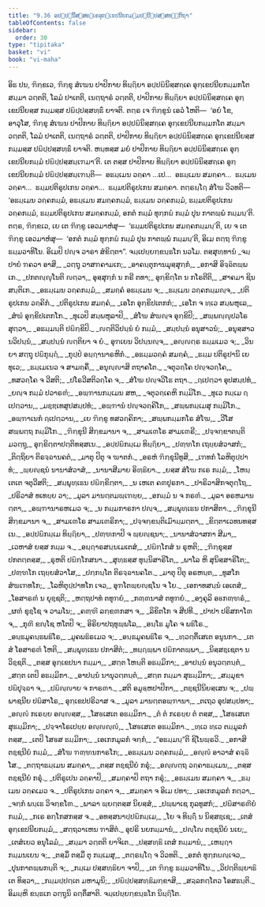 ```yaml
---
title: "9.36 ອປ຺ປຏິນິສ຺ສຄ຺ເຄອຸກ຺ເຂປນີຍກມ຺ມປຏິປ຺ປສ຺ສທ຺ຘິກຖາ"
tableOfContents: false
sidebar:
  order: 30
type: "tipitaka"
basket: "vi"
book: "vi-maha"
---
```



<DynamicBreadcrumb />

<Division number="450" book="vi-maha">

<Paragraph number="1896" book="vi-maha">
ອິຘ ປນ, ຠິກ຺ຂເວ, ຠິກ຺ຂຸ ສໍເຆນ ປາປິກາຍ ທິຏ຺ຐິຍາ ອປ຺ປຏິນິສ຺ສຄ຺ເຄ ອຸກ຺ເຂປນີຍກມ຺ມກໂຕ ສມ຺ມາ ວຕ຺ຕຕິ, ໂລມໍ ປາເຕຕິ, ເນຕ຺ຖາຣໍ ວຕ຺ຕຕິ, ປາປິກາຍ ທິຏ຺ຐິຍາ ອປ຺ປຏິນິສ຺ສຄ຺ເຄ ອຸກ຺ເຂປນີຍສ຺ສ ກມ຺ມສ຺ສ ປຏິປ຺ປສ຺ສທ຺ຘິໍ ຍາຈຕິ. ຕຕ຺ຣ ເຈ ຠິກ຺ຂູນໍ ເອວໍ ໂຫຕິ—  ‘ອຍໍ ໂຂ, ອາວຸໂສ, ຠິກ຺ຂຸ ສໍເຆນ ປາປິກາຍ ທິຏ຺ຐິຍາ ອປ຺ປຏິນິສ຺ສຄ຺ເຄ ອຸກ຺ເຂປນີຍກມ຺ມກໂຕ ສມ຺ມາ ວຕ຺ຕຕິ, ໂລມໍ ປາເຕຕິ, ເນຕ຺ຖາຣໍ ວຕ຺ຕຕິ, ປາປິກາຍ ທິຏ຺ຐິຍາ ອປ຺ປຏິນິສ຺ສຄ຺ເຄ ອຸກ຺ເຂປນີຍສ຺ສ ກມ຺ມສ຺ສ ປຏິປ຺ປສ຺ສທ຺ຘິໍ ຍາຈຕິ. ຫນ຺ທສ຺ສ ມຍໍ ປາປິກາຍ ທິຏ຺ຐິຍາ ອປ຺ປຏິນິສ຺ສຄ຺ເຄ ອຸກ຺ເຂປນີຍກມ຺ມໍ ປຏິປ຺ປສ຺ສມ຺ເຠມາ’ຕິ. ເຕ ຕສ຺ສ ປາປິກາຍ ທິຏ຺ຐິຍາ ອປ຺ປຏິນິສ຺ສຄ຺ເຄ ອຸກ຺ເຂປນີຍກມ຺ມໍ ປຏິປ຺ປສ຺ສມ຺ເຠນ຺ຕິ—  ອຘມ຺ເມນ ວຄ຺ຄາ …ເປ…  ອຘມ຺ເມນ ສມຄ຺ຄາ…  ຘມ຺ເມນ ວຄ຺ຄາ…  ຘມ຺ມປຕິຣູປເກນ ວຄ຺ຄາ…  ຘມ຺ມປຕິຣູປເກນ ສມຄ຺ຄາ. ຕຕ຺ຣຏ຺ໂຐ ສໍໂຆ ວິວທຕິ—  ‘ອຘມ຺ເມນ ວຄ຺ຄກມ຺ມໍ, ອຘມ຺ເມນ ສມຄ຺ຄກມ຺ມໍ, ຘມ຺ເມນ ວຄ຺ຄກມ຺ມໍ, ຘມ຺ມປຕິຣູປເກນ ວຄ຺ຄກມ຺ມໍ, ຘມ຺ມປຕິຣູປເກນ ສມຄ຺ຄກມ຺ມໍ, ອກຕໍ ກມ຺ມໍ ທຸກ຺ກຏໍ ກມ຺ມໍ ປຸນ ກາຕພ຺ພໍ ກມ຺ມນ຺’ຕິ. ຕຕ຺ຣ, ຠິກ຺ຂເວ, ເຍ ເຕ ຠິກ຺ຂູ ເອວມາຫໍສຸ—  ‘ຘມ຺ມປຕິຣູປເກນ ສມຄ຺ຄກມ຺ມນ຺’ຕິ, ເຍ ຈ ເຕ ຠິກ຺ຂູ ເອວມາຫໍສຸ—  ‘ອກຕໍ ກມ຺ມໍ ທຸກ຺ກຏໍ ກມ຺ມໍ ປຸນ ກາຕພ຺ພໍ ກມ຺ມນ຺’ຕິ, ອິເມ ຕຕ຺ຖ ຠິກ຺ຂູ ຘມ຺ມວາທິໂນ. ອິເມປິ ປຎ຺ຈ ວາຣາ ສໍຂິຕ຺ຕາ”.

</Paragraph>
</Division>

<Paragraph number="1897" type="center" book="vi-maha">
ຈມ຺ເປຍ຺ຍກ຺ຂນ຺ຘໂກ ນວໂມ.



</Paragraph>

<Paragraph number="1898" type="center" book="vi-maha">
ຕສ຺ສຸທ຺ທານໍ


</Paragraph>

<Paragraph number="1899" type="verses" book="vi-maha">
_ຈມ຺ປາຍໍ ຠຄວາ ອາສິ,_  
_ວຕ຺ຖຸ ວາສຠຄາມເກ;_  
_ອາຄນ຺ຕຸການມຸສ຺ສຸກ຺ກໍ,_  
_ອກາສິ ອິຈ຺ຉິຕພ຺ພເກ._  

</Paragraph>

<Paragraph number="1900" book="vi-maha">
_ປກຕຎ຺ຎຸໂນຕິ ຎຕ຺ວາ,_  
ອຸສ຺ສຸກ຺ກໍ ນ ກຣີ ຕທາ;_  
ອຸກ຺ຂິຕ຺ໂຕ ນ ກໂຣຕີຕິ,_  
_ສາຄມາ ຊິນສນ຺ຕິເກ._  

</Paragraph>

<Paragraph number="1901" type="verses" book="vi-maha">
_ອຘມ຺ເມນ ວຄ຺ຄກມ຺ມໍ,_  
_ສມຄ຺ຄໍ ອຘມ຺ເມນ ຈ;_  
_ຘມ຺ເມນ ວຄ຺ຄກມ຺ມຎ຺ຈ,_  
_ປຕິຣູປເກນ ວຄ຺ຄິກໍ._  

</Paragraph>

<Paragraph number="1902" type="verses" book="vi-maha">
_ປຕິຣູປເກນ ສມຄ຺ຄໍ,_  
_ເອໂກ ອຸກ຺ຂິປເຕກກໍ;_  
_ເອໂກ ຈ ທ຺ເວ ສມ຺ພຫຸເລ,_  
_ສໍຆໍ ອຸກ຺ຂິປເຕກໂກ._  

</Paragraph>

<Paragraph number="1903" type="verses" book="vi-maha">
_ທຸເວປິ ສມ຺ພຫຸລາປິ,_  
_ສໍໂຆ ສໍຆຎ຺ຈ ອຸກ຺ຂິປິ;_  
_ສພ຺ພຎ຺ຎຸປວໂຣ ສຸຕ຺ວາ,_  
_ອຘມ຺ມນ຺ຕິ ປຏິກ຺ຂິປິ._  

</Paragraph>

<Paragraph number="1904" type="verses" book="vi-maha">
_ຎຕ຺ຕິວິປນ຺ນໍ ຍໍ ກມ຺ມໍ,_  
_ສມ຺ປນ຺ນໍ ອນຸສາວນໍ;_  
_ອນຸສ຺ສາວນວິປນ຺ນໍ,_  
_ສມ຺ປນ຺ນໍ ຎຕ຺ຕິຍາ ຈ ຍໍ._  

</Paragraph>

<Paragraph number="1905" type="verses" book="vi-maha">
ອຸຠເຍນ ວິປນ຺ນຎ຺ຈ,_  
_ອຎ຺ຎຕ຺ຣ ຘມ຺ມເມວ ຈ;_  
_ວິນຍາ ສຕ຺ຖຸ ປຏິກຸຏ຺ຐໍ,_  
_ກຸປ຺ປໍ ອຏ຺ຐານາຣຫິກໍ._  

</Paragraph>

<Paragraph number="1906" type="verses" book="vi-maha">
_ອຘມ຺ມວຄ຺ຄໍ ສມຄ຺ຄໍ,_  
_ຘມ຺ມ ປຕິຣູປານິ ເຍ ທຸເວ;_  
_ຘມ຺ເມເນວ ຈ ສາມຄ຺ຄິໍ,_  
_ອນຸຎ຺ຎາສິ ຕຖາຄໂຕ._  

</Paragraph>

<Paragraph number="1907" type="verses" book="vi-maha">
_ຈຕຸວຄ຺ໂຄ ປຎ຺ຈວຄ຺ໂຄ,_  
_ທສວຄ຺ໂຄ ຈ ວີສຕິ;_  
_ປໂຣວີສຕິວຄ຺ໂຄ ຈ,_  
_ສໍໂຆ ປຎ຺ຈວິໂຘ ຕຖາ._  

</Paragraph>

<Paragraph number="1908" type="verses" book="vi-maha">
_ຐເປຕ຺ວາ ອຸປສມ຺ປທໍ,_  
_ຍຎ຺ຈ ກມ຺ມໍ ປວາຣຓໍ;_  
_ອພ຺ຠານກມ຺ເມນ ສຫ,_  
_ຈຕຸວຄ຺ເຄຫິ ກມ຺ມິໂກ._  

</Paragraph>

<Paragraph number="1909" type="verses" book="vi-maha">
_ທຸເວ ກມ຺ເມ ຐເປຕ຺ວານ,_  
_ມຊ຺ຌເທສູປສມ຺ປທໍ;_  
_ອພ຺ຠານໍ ປຎ຺ຈວຄ຺ຄິໂກ,_  
_ສພ຺ພກມ຺ເມສຸ ກມ຺ມິໂກ._  

</Paragraph>

<Paragraph number="1910" type="verses" book="vi-maha">
_ອພ຺ຠາເນກໍ ຐເປຕ຺ວານ,_  
_ເຍ ຠິກ຺ຂູ ທສວຄ຺ຄິກາ;_  
_ສພ຺ພກມ຺ມກໂຣ ສໍໂຆ,_  
_ວີໂສ ສພ຺ພຕ຺ຖ ກມ຺ມິໂກ._  

</Paragraph>

<Paragraph number="1911" type="verses" book="vi-maha">
_ຠິກ຺ຂຸນີ ສິກ຺ຂມານາ ຈ,_  
_ສາມເຓໂຣ ສາມເຓຣີ;_  
_ປຈ຺ຈກ຺ຂາຕນ຺ຕິມວຕ຺ຖູ,_  
ອຸກ຺ຂິຕ຺ຕາປຕ຺ຕິທສ຺ສເນ._  

</Paragraph>

<Paragraph number="1912" type="verses" book="vi-maha">
_ອປ຺ປຏິກມ຺ເມ ທິຏ຺ຐິຍາ,_  
_ປຓ຺ຑໂກ ເຖຍ຺ຍສໍວາສກໍ;_  
_ຕິຕ຺ຖິຍາ ຕິຣຈ຺ຉານຄຕໍ,_  
_ມາຕຸ ປິຕຸ ຈ ຆາຕກໍ._  

</Paragraph>

<Paragraph number="1913" type="verses" book="vi-maha">
_ອຣຫໍ ຠິກ຺ຂຸນີທູສິ,_  
_ເຠທກໍ ໂລຫິຕຸປ຺ປາທໍ;_  
_ພ຺ຍຎ຺ຊນໍ ນານາສໍວາສໍ,_  
_ນານາສີມາຍ ອິທ຺ຘິຍາ._  

</Paragraph>

<Paragraph number="1914" type="verses" book="vi-maha">
_ຍສ຺ສ ສໍໂຆ ກເຣ ກມ຺ມໍ,_  
_ໂຫນ຺ເຕເຕ ຈຕຸວີສຕິ;_  
_ສມ຺ພຸທ຺ເຘນ ປຏິກ຺ຂິຕ຺ຕາ,_  
_ນ ເຫເຕ ຄຓປູຣກາ._  

</Paragraph>

<Paragraph number="1915" type="verses" book="vi-maha">
_ປາຣິວາສິກຈຕຸຕ຺ໂຖ,_  
_ປຣິວາສໍ ທເທຍ຺ຍ ວາ;_  
_ມູລາ ມານຕ຺ຕມພ຺ເຠຍ຺ຍ,_  
_ອກມ຺ມໍ ນ ຈ ກຣຓໍ._  

</Paragraph>

<Paragraph number="1916" type="verses" book="vi-maha">
_ມູລາ ອຣຫມານຕ຺ຕາ,_  
_ອພ຺ຠານາຣຫເມວ ຈ;_  
_ນ ກມ຺ມກາຣກາ ປຎ຺ຈ,_  
_ສມ຺ພຸທ຺ເຘນ ປກາສິຕາ._  

</Paragraph>

<Paragraph number="1917" type="verses" book="vi-maha">
_ຠິກ຺ຂຸນີ ສິກ຺ຂມານາ ຈ,_  
_ສາມເຓໂຣ ສາມເຓຣິກາ;_  
_ປຈ຺ຈກ຺ຂນ຺ຕິເມົາມ຺ມຕ຺ຕາ,_  
_ຂິຕ຺ຕາເວທນທສ຺ສເນ._  

</Paragraph>

<Paragraph number="1918" type="verses" book="vi-maha">
_ອປ຺ປຏິກມ຺ເມ ທິຏ຺ຐິຍາ,_  
_ປຓ຺ຑກາປິ ຈ ພ຺ຍຎ຺ຊນາ;_  
_ນານາສໍວາສກາ ສີມາ,_  
_ເວຫາສໍ ຍສ຺ສ ກມ຺ມ ຈ._  

</Paragraph>

<Paragraph number="1919" type="verses" book="vi-maha">
_ອຏ຺ຐາຣສນ຺ນເມເຕສໍ,_  
_ປຏິກ຺ໂກສໍ ນ ຣຸຫຕິ;_  
_ຠິກ຺ຂຸສ຺ສ ປກຕຕ຺ຕສ຺ສ,_  
_ຣຸຫຕິ ປຏິກ຺ໂກສນາ._  

</Paragraph>

<Paragraph number="1920" type="verses" book="vi-maha">
_ສຸທ຺ຘສ຺ສ ທຸນ຺ນິສາຣິໂຕ,_  
_ພາໂລ ຫິ ສຸນິສ຺ສາຣິໂຕ;_  
_ປຓ຺ຑໂກ ເຖຍ຺ຍສໍວາໂສ,_  
_ປກ຺ກນ຺ໂຕ ຕິຣຈ຺ຉານຄໂຕ._  

</Paragraph>

<Paragraph number="1921" type="verses" book="vi-maha">
_ມາຕຸ ປິຕຸ ອຣຫນ຺ຕ,_  
_ທູສໂກ ສໍຆເຠທໂກ;_  
_ໂລຫິຕຸປ຺ປາທໂກ ເຈວ,_  
ອຸຠໂຕພ຺ຍຎ຺ຊໂນ ຈ ໂຍ._  

</Paragraph>

<Paragraph number="1922" type="verses" book="vi-maha">
_ເອກາທສນ຺ນໍ ເອເຕສໍ,_  
_ໂອສາຣຓໍ ນ ຍຸຊ຺ຊຕິ;_  
_ຫຕ຺ຖປາທໍ ຕທຸຠຍໍ,_  
_ກຓ຺ຓນາສໍ ຕທູຠຍໍ._  

</Paragraph>

<Paragraph number="1923" type="verses" book="vi-maha">
_ອງ຺ຄຸລິ ອຬກຓ຺ຑຣໍ,_  
_ຜຓໍ ຂຸຊ຺ໂຊ ຈ ວາມໂນ;_  
_ຄຓ຺ຑີ ລກ຺ຂຓກສາ ຈ,_  
_ລິຂິຕໂກ ຈ ສີປທີ._  

</Paragraph>

<Paragraph number="1924" type="verses" book="vi-maha">
_ປາປາ ປຣິສກາໂຓ ຈ,_  
_ກຸຓີ ຂຎ຺ໂຊ ຫໂຕປິ ຈ;_  
ອິຣິຍາປຖທຸພ຺ພໂລ,_  
_ອນ຺ໂຘ ມູໂຄ ຈ ພຘິໂຣ._  

</Paragraph>

<Paragraph number="1925" type="verses" book="vi-maha">
_ອນ຺ຘມູຄນ຺ຘພຘິໂຣ,_  
_ມູຄພຘິຣເມວ ຈ;_  
_ອນ຺ຘມູຄພຘິໂຣ ຈ,_  
_ທ຺ວຕ຺ຕິໍເສເຕ ອນູນກາ._  

</Paragraph>

<Paragraph number="1926" type="verses" book="vi-maha">
_ເຕສໍ ໂອສາຣຓໍ ໂຫຕິ,_  
_ສມ຺ພຸທ຺ເຘນ ປກາສິຕໍ;_  
_ທຏ຺ຐພ຺ພາ ປຏິກາຕພ຺ພາ,_  
_ນິສ຺ສຊ຺ເຊຕາ ນ ວິຊ຺ຊຕິ._  

</Paragraph>

<Paragraph number="1927" type="verses" book="vi-maha">
_ຕສ຺ສ ອຸກ຺ເຂປນາ ກມ຺ມາ,_  
_ສຕ຺ຕ ໂຫນ຺ຕິ ອຘມ຺ມິກາ;_  
_ອາປນ຺ນໍ ອນຸວຕ຺ຕນ຺ຕໍ,_  
_ສຕ຺ຕ ເຕປິ ອຘມ຺ມິກາ._  

</Paragraph>

<Paragraph number="1928" type="verses" book="vi-maha">
_ອາປນ຺ນໍ ນານຸວຕ຺ຕນ຺ຕໍ,_  
_ສຕ຺ຕ ກມ຺ມາ ສຸຘມ຺ມິກາ;_  
_ສມ຺ມຸຂາ ປຏິປຸຈ຺ຉາ ຈ,_  
_ປຏິຎ຺ຎາຍ ຈ ກາຣຓາ._  

</Paragraph>

<Paragraph number="1929" type="verses" book="vi-maha">
_ສຕິ ອມູຬ຺ຫປາປິກາ,_  
_ຕຊ຺ຊນີນິຍສ຺ເສນ ຈ;_  
_ປພ຺ພາຊນີຍ ປຏິສາໂຣ,_  
ອຸກ຺ເຂປປຣິວາສ ຈ._  

</Paragraph>

<Paragraph number="1930" type="verses" book="vi-maha">
_ມູລາ ມານຕ຺ຕອພ຺ຠານາ,_  
_ຕເຖວ ອຸປສມ຺ປທາ;_  
_ອຎ຺ຎໍ ກເຣຍ຺ຍ ອຎ຺ຎສ຺ສ,_  
_ໂສຬເສເຕ ອຘມ຺ມິກາ._  

</Paragraph>

<Paragraph number="1931" type="verses" book="vi-maha">
_ຕໍ ຕໍ ກເຣຍ຺ຍ ຕໍ ຕສ຺ສ,_  
_ໂສຬເສເຕ ສຸຘມ຺ມິກາ;_  
_ປຈ຺ຈາໂຣເປຍ຺ຍ ອຎ຺ຎຎ຺ຎໍ,_  
_ໂສຬເສເຕ ອຘມ຺ມິກາ._  

</Paragraph>

<Paragraph number="1932" type="verses" book="vi-maha">
_ທ຺ເວ ທ຺ເວ ຕມ຺ມູລກໍ ຕສ຺ສ,_  
_ເຕປິ ໂສຬສ ຘມ຺ມິກາ;_  
_ເອເກກມູລກໍ ຈກ຺ກໍ,_  
_“ອຘມ຺ມນ຺”ຕິ ຊິໂນພ຺ຣວິ._  

</Paragraph>

<Paragraph number="1933" type="verses" book="vi-maha">
_ອກາສິ ຕຊ຺ຊນີຍໍ ກມ຺ມໍ,_  
_ສໍໂຆ ຠຓ຺ຑນກາຣໂກ;_  
_ອຘມ຺ເມນ ວຄ຺ຄກມ຺ມໍ,_  
_ອຎ຺ຎໍ ອາວາສໍ ຄຈ຺ຉິ ໂສ._  

</Paragraph>

<Paragraph number="1934" type="verses" book="vi-maha">
_ຕຕ຺ຖາຘມ຺ເມນ ສມຄ຺ຄາ,_  
_ຕສ຺ສ ຕຊ຺ຊນີຍໍ ກຣຸໍ;_  
_ອຎ຺ຎຕ຺ຖ ວຄ຺ຄາຘມ຺ເມນ,_  
_ຕສ຺ສ ຕຊ຺ຊນີຍໍ ກຣຸໍ._  

</Paragraph>

<Paragraph number="1935" type="verses" book="vi-maha">
_ປຕິຣູເປນ ວຄ຺ຄາປິ,_  
_ສມຄ຺ຄາປິ ຕຖາ ກຣຸໍ;_  
_ອຘມ຺ເມນ ສມຄ຺ຄາ ຈ,_  
_ຘມ຺ເມນ ວຄ຺ຄເມວ ຈ._  

</Paragraph>

<Paragraph number="1936" type="verses" book="vi-maha">
_ປຕິຣູປເກນ ວຄ຺ຄາ ຈ,_  
_ສມຄ຺ຄາ ຈ ອິເມ ປທາ;_  
_ເອເກກມູລກໍ ກຕ຺ວາ,_  
_ຈກ຺ກໍ ພນ຺ເຘ ວິຈກ຺ຂໂຓ._  

</Paragraph>

<Paragraph number="1937" type="verses" book="vi-maha">
_ພາລາ ພ຺ຍຕ຺ຕສ຺ສ ນິຍສ຺ສໍ,_  
_ປພ຺ພາເຊ ກຸລທູສກໍ;_  
_ປຏິສາຣຓີຍໍ ກມ຺ມໍ,_  
_ກເຣ ອກ຺ໂກສກສ຺ສ ຈ._  

</Paragraph>

<Paragraph number="1938" type="verses" book="vi-maha">
_ອທສ຺ສນາປ຺ປຏິກມ຺ເມ,_  
_ໂຍ ຈ ທິຏ຺ຐິໍ ນ ນິສ຺ສຊ຺ເຊ;_  
_ເຕສໍ ອຸກ຺ເຂປນີຍກມ຺ມໍ,_  
_ສຕ຺ຖວາເຫນ ຠາສິຕໍ._  

</Paragraph>

<Paragraph number="1939" type="verses" book="vi-maha">
ອຸປຣິ ນຍກມ຺ມານໍ,_  
_ປຎ຺ໂຎ ຕຊ຺ຊນີຍໍ ນເຍ;_  
_ເຕສໍເຍວ ອນຸໂລມໍ,_  
_ສມ຺ມາ ວຕ຺ຕຕິ ຍາຈິເຕ._  

</Paragraph>

<Paragraph number="1940" type="verses" book="vi-maha">
_ປສ຺ສທ຺ຘິ ເຕສໍ ກມ຺ມານໍ,_  
_ເຫຏ຺ຐາ ກມ຺ມນເຍນ ຈ;_  
_ຕສ຺ມິໍ ຕສ຺ມິໍ ຕຸ ກມ຺ເມສຸ,_  
_ຕຕ຺ຣຏ຺ໂຐ ຈ ວິວທຕິ._  

</Paragraph>

<Paragraph number="1941" type="verses" book="vi-maha">
_ອກຕໍ ທຸກ຺ກຏຎ຺ເຈວ,_  
_ປຸນກາຕພ຺ພກນ຺ຕິ ຈ;_  
_ກມ຺ເມ ປສ຺ສທ຺ຘິຍາ ຈາປິ,_  
_ເຕ ຠິກ຺ຂູ ຘມ຺ມວາທິໂນ._  

</Paragraph>

<Paragraph number="1942" type="verses" book="vi-maha">
_ວິປຕ຺ຕິພ຺ຍາຘິເຕ ທິສ຺ວາ,_  
_ກມ຺ມປ຺ປຕ຺ເຕ ມຫາມຸນິ;_  
_ປຏິປ຺ປສ຺ສທ຺ຘິມກ຺ຂາສິ,_  
_ສລ຺ລກຕ຺ໂຕວ ໂອສຘນ຺ຕິ._  


</Paragraph>

<Paragraph number="1943" type="center" book="vi-maha">
ອິມມ຺ຫິ ຂນ຺ຘເກ ວຕ຺ຖູນິ ຉຕ຺ຕິໍສາຕິ.



</Paragraph>

<Paragraph number="1944" type="center" book="vi-maha">
ຈມ຺ເປຍ຺ຍກ຺ຂນ຺ຘໂກ ນິຏ຺ຐິໂຕ.
</Paragraph>
